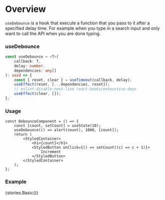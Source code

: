 
<Meta title="Hooks/Docs/useDebounce" component={DebounceComponent} />

# Overview

`useDebounce` is a hook that execute a function that you pass to it after a specified delay time. For example when you type in a search input and only want to call the API when you are done typing.

### useDebounce

```ts
const useDebounce = <T>(
    callback: T,
    delay: number,
    dependencies: any[]
): void => {
    const { reset, clear } = useTimeout(callback, delay);
    useEffect(reset, [...dependencies, reset]);
    // eslint-disable-next-line react-hooks/exhaustive-deps
    useEffect(clear, []);
};
```

### Usage

```tsx
const DebounceComponent = () => {
    const [count, setCount] = useState(10);
    useDebounce(() => alert(count), 1000, [count]);
    return (
        <StyledContainer>
            <h1>{count}</h1>
            <StyledButton onClick={() => setCount((c) => c + 1)}>
                Increment
            </StyledButton>
        </StyledContainer>
    );
};
```

### Example

<Preview>
    <Story name="useDebounce">{stories.Basic()}</Story>
</Preview>
